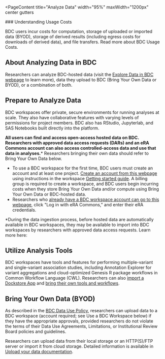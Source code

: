 
<PageContent 
  title="Analyze Data"
  width="95%" maxWidth="1200px" center gutters
>
<FloatingContentWrapper placement="right" type="text">
### Understanding Usage Costs

BDC users incur costs for computation, storage of uploaded or imported data (BYOD), storage of derived results (including egress costs for downloads of derived data), and file transfers. Read more about BDC Usage Costs. 
</FloatingContentWrapper>

## About Analyzing Data in BDC

Researchers can analyze BDC-hosted data (visit the [Explore Data in BDC webpage](https://biodatacatalyst.nhlbi.nih.gov/use-bdc/explore-data) to learn more), data they upload to BDC (Bring Your Own Data or BYOD), or a combination of both.

## Prepare to Analyze Data

BDC workspaces offer private, secure environments for running analyses at scale. They also have collaborative features with varying levels of permissions for project members. BDC also has RStudio, Jupyterlab, and SAS Notebooks built directly into the platform.

**All users can find and access open-access hosted data on BDC. Researchers with approved data access requests (DARs) and an eRA Commons account can also access controlled-access data and use that data in analyses.*** Researchers bringing their own data should refer to Bring Your Own Data below. 

-   To use a BDC workspace for the first time, BDC users must create an account and at least one 
project. [Create an account from this 
webpage](https://accounts.sb.biodatacatalyst.nhlbi.nih.gov/auth/login?next=https%3A%2F%2Faccounts.sb.biodatacatalyst.nhlbi.nih.gov%2Foauth2%2Fauthorization%3Fresponse_type%3Dcode%26client_id%3D74735b722c33498cb981b6b6e24f659f%26redirect_uri%3Dhttps%253A%252F%252Fplatform.sb.biodatacatalyst.nhlbi.nih.gov%252Foauth2%252Fredirect%26state%3DNf8ffCyv90SV3fM1I33IfLt9OYPsQ0%26client_next%3Dhttps%253A%252F%252Fplatform.sb.biodatacatalyst.nhlbi.nih.gov%252F%26scope%3Dopenid%26nonce%3D173653215059824939581701286549) 
using instructions in the workspace [Getting started 
guide](https://sb-biodatacatalyst.readme.io/docs/getting-started). A billing group is required to 
create a workspace, and BDC users begin incurring costs when they store Bring Your Own Data and/or 
compute using Bring Your Own Data or BDC-hosted data.
-   Researchers who [already have a BDC workspace account can go to this webpage](https://accounts.sb.biodatacatalyst.nhlbi.nih.gov/auth/login?next=https%3A%2F%2Faccounts.sb.biodatacatalyst.nhlbi.nih.gov%2Foauth2%2Fauthorization%3Fresponse_type%3Dcode%26client_id%3D74735b722c33498cb981b6b6e24f659f%26redirect_uri%3Dhttps%253A%252F%252Fplatform.sb.biodatacatalyst.nhlbi.nih.gov%252Foauth2%252Fredirect%26state%3D1EkV3YBKf68zTItMe1DoVVZJePnUMs%26client_next%3Dhttps%253A%252F%252Fplatform.sb.biodatacatalyst.nhlbi.nih.gov%252F%26scope%3Dopenid%26nonce%3D151170011845002108041701286760), click "Log in with eRA Commons," and enter their eRA credentials.

*During the data ingestion process, before hosted data are automatically available in BDC 
workspaces, they may be available to import into BDC workspaces by researchers with approved data 
access requests. Learn more here:


## Utilize Analysis Tools

BDC workspaces have tools and features for performing multiple-variant and single-variant 
association studies, including Annotation Explorer for variant aggregations and cloud-optimized 
Genesis R package workflows in Common Workflow Language (CWL). Researchers can also [import a 
Dockstore App](https://sb-biodatacatalyst.readme.io/docs/import-a-dockstore-app) and [bring their 
own tools and workflows](https://bdcatalyst.gitbook.io/biodata-catalyst-documentation/written-documentation/community-tools-and-integration-1/bring-your-own-tool-s-to-biodata-catalyst).

## Bring Your Own Data (BYOD)

As described in the [BDC Data Use 
Policy](https://docs.google.com/document/d/1WJbyZqmHXtNdZHlzj9JtLMGjC6CSBndx/edit#bookmark=id.35nkun2), 
researchers can upload data to a BDC workspace (account required; see Use a BDC Workspace below) if 
they have the appropriate approvals, provided researchers do not violate the terms of their Data 
Use Agreements, Limitations, or Institutional Review Board policies and guidelines.

Researchers can upload data from their local storage or an HTTP(S)/FTP server or import it from 
cloud storage. Detailed information is available in [Upload your data 
documentation](https://sb-biodatacatalyst.readme.io/docs/upload-to-the-platform).
</PageContent>
